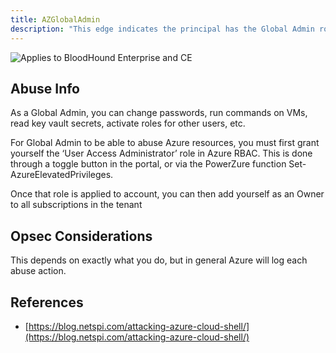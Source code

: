 ---
title: AZGlobalAdmin
description: "This edge indicates the principal has the Global Admin role active against the target tenant. In other words, the principal is a Global Admin. Global Admins can do almost anything against almost every object type in the tenant, this is the highest privilege role in Azure."
---
<img noZoom src="/assets/enterprise-AND-community-edition-pill-tag.svg" alt="Applies to BloodHound Enterprise and CE"/>


## Abuse Info

As a Global Admin, you can change passwords, run commands on VMs, read key vault secrets, activate roles for other users, etc.

For Global Admin to be able to abuse Azure resources, you must first grant yourself the ‘User Access Administrator’ role in Azure RBAC. This is done through a toggle button in the portal, or via the PowerZure function Set-AzureElevatedPrivileges.

Once that role is applied to account, you can then add yourself as an Owner to all subscriptions in the tenant

## Opsec Considerations

This depends on exactly what you do, but in general Azure will log each abuse action.

## References

* [https://blog.netspi.com/attacking-azure-cloud-shell/](https://blog.netspi.com/attacking-azure-cloud-shell/)
